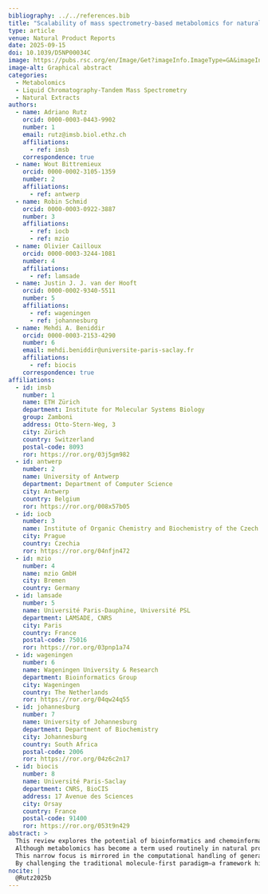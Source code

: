 ```yaml
---
bibliography: ../../references.bib
title: "Scalability of mass spectrometry-based metabolomics for natural extracts libraries exploration: current status, challenges, and opportunities"
type: article
venue: Natural Product Reports
date: 2025-09-15
doi: 10.1039/D5NP00034C
image: https://pubs.rsc.org/en/Image/Get?imageInfo.ImageType=GA&imageInfo.ImageIdentifier.ManuscriptID=D5NP00034C&imageInfo.ImageIdentifier.Year=2025
image-alt: Graphical abstract
categories:
  - Metabolomics
  - Liquid Chromatography-Tandem Mass Spectrometry
  - Natural Extracts
authors:
  - name: Adriano Rutz
    orcid: 0000-0003-0443-9902
    number: 1
    email: rutz@imsb.biol.ethz.ch
    affiliations:
      - ref: imsb
    correspondence: true
  - name: Wout Bittremieux
    orcid: 0000-0002-3105-1359
    number: 2
    affiliations:
      - ref: antwerp
  - name: Robin Schmid
    orcid: 0000-0003-0922-3887
    number: 3
    affiliations:
      - ref: iocb
      - ref: mzio
  - name: Olivier Cailloux
    orcid: 0000-0003-3244-1081
    number: 4
    affiliations:
      - ref: lamsade
  - name: Justin J. J. van der Hooft
    orcid: 0000-0002-9340-5511
    number: 5
    affiliations:
      - ref: wageningen
      - ref: johannesburg
  - name: Mehdi A. Beniddir
    orcid: 0000-0003-2153-4290
    number: 6
    email: mehdi.beniddir@universite-paris-saclay.fr
    affiliations:
      - ref: biocis
    correspondence: true
affiliations:
  - id: imsb
    number: 1
    name: ETH Zürich
    department: Institute for Molecular Systems Biology
    group: Zamboni
    address: Otto-Stern-Weg, 3
    city: Zürich
    country: Switzerland
    postal-code: 8093
    ror: https://ror.org/03j5gm982
  - id: antwerp
    number: 2
    name: University of Antwerp
    department: Department of Computer Science
    city: Antwerp
    country: Belgium
    ror: https://ror.org/008x57b05
  - id: iocb
    number: 3
    name: Institute of Organic Chemistry and Biochemistry of the Czech Academy of Sciences
    city: Prague
    country: Czechia
    ror: https://ror.org/04nfjn472
  - id: mzio
    number: 4
    name: mzio GmbH
    city: Bremen
    country: Germany
  - id: lamsade
    number: 5
    name: Université Paris-Dauphine, Université PSL
    department: LAMSADE, CNRS
    city: Paris
    country: France
    postal-code: 75016
    ror: https://ror.org/03pnp1a74
  - id: wageningen
    number: 6
    name: Wageningen University & Research
    department: Bioinformatics Group
    city: Wageningen
    country: The Netherlands
    ror: https://ror.org/04qw24q55
  - id: johannesburg
    number: 7
    name: University of Johannesburg
    department: Department of Biochemistry
    city: Johannesburg
    country: South Africa
    postal-code: 2006
    ror: https://ror.org/04z6c2n17
  - id: biocis
    number: 8
    name: Université Paris-Saclay
    department: CNRS, BioCIS
    address: 17 Avenue des Sciences
    city: Orsay
    country: France
    postal-code: 91400
    ror: https://ror.org/053t9n429
abstract: >
  This review explores the potential of bioinformatics and chemoinformatics tools to advance the exploration of natural extracts libraries (NELs).
  Although metabolomics has become a term used routinely in natural product (NP) research, the field remains focused on individual molecules or small sets of compounds, which restricts scalability.
  This narrow focus is mirrored in the computational handling of generated data, limiting broader insights.
  By challenging the traditional molecule-first paradigm—a framework historically shaped by practical constraints—we present our vision of using computational approaches to unlock the full potential of NELs, now and in the future.
nocite: |
  @Rutz2025b
---
```


<!-- ```{=html} -->
<!-- <iframe width="100%" height="100%" src="https://scholia.toolforge.org/work/TODO" title="Scholia entry"></iframe> -->
<!-- ``` -->
